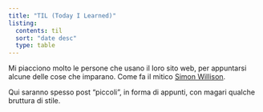 ```yaml
---
title: "TIL (Today I Learned)"
listing:
  contents: til
  sort: "date desc"
  type: table
---
```


Mi piacciono molto le persone che usano il loro sito web, per appuntarsi alcune delle cose che imparano. Come fa il mitico [Simon Willison](https://til.simonwillison.net/).

Qui saranno spesso post "piccoli", in forma di appunti, con magari qualche bruttura di stile.
